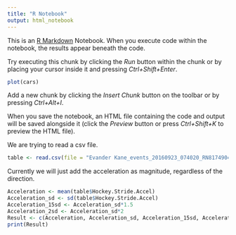 ```yaml
---
title: "R Notebook"
output: html_notebook
---
```


This is an [R Markdown](http://rmarkdown.rstudio.com) Notebook. When you execute code within the notebook, the results appear beneath the code. 

Try executing this chunk by clicking the *Run* button within the chunk or by placing your cursor inside it and pressing *Ctrl+Shift+Enter*. 

```r
plot(cars)
```

Add a new chunk by clicking the *Insert Chunk* button on the toolbar or by pressing *Ctrl+Alt+I*.

When you save the notebook, an HTML file containing the code and output will be saved alongside it (click the *Preview* button or press *Ctrl+Shift+K* to preview the HTML file).

We are trying to read a csv file. 

```r
table <- read.csv(file = "Evander Kane_events_20160923_074020_RN817490432.csv", sep = ",", skip = 4, header = TRUE)
```


Currently we will just add the acceleration as magnitude, regardless of the direction. 

```r
Acceleration <- mean(table$Hockey.Stride.Accel)
Acceleration_sd <- sd(table$Hockey.Stride.Accel)
Acceleration_15sd <- Acceleration_sd*1.5
Acceleration_2sd <- Acceleration_sd*2
Result <- c(Acceleration, Acceleration_sd, Acceleration_15sd, Acceleration_2sd)
print(Result)
```



